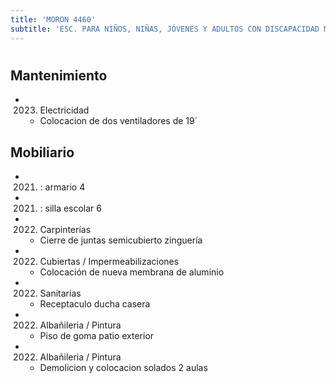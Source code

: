 ```yaml
---
title: 'MORON 4460'
subtitle: 'ESC. PARA NIÑOS, NIÑAS, JÓVENES Y ADULTOS CON DISCAPACIDAD MENTAL Y FORMACIÓN INTEGRAL N° 06 CLELIA A C SESSA'
---
```


#


## Mantenimiento

*  (2023) Electricidad 
    + Colocacion de dos ventiladores de 19´


## Mobiliario

*  (2021) : armario 4 

*  (2021) : silla escolar 6 




*  (2022) Carpinterías 
    + Cierre de juntas semicubierto zinguería

*  (2022) Cubiertas / Impermeabilizaciones 
    + Colocación de nueva membrana de aluminio

*  (2022) Sanitarias 
    + Receptaculo ducha casera

*  (2022) Albañileria / Pintura 
    + Piso de goma patio exterior

*  (2022) Albañileria / Pintura 
    + Demolicion y colocacion solados 2 aulas



